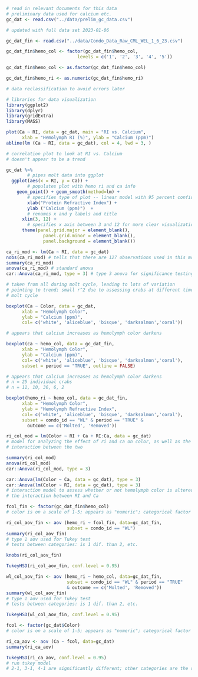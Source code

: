 ```r

# read in relevant documents for this data
# preliminary data used for calcium etc.
gc_dat <- read.csv("../data/prelim_gc_data.csv")

# updated with full data set 2023-01-06

gc_dat_fin <- read.csv("../data/Condo_Data_Raw_CML_WEL_1_6_23.csv")

gc_dat_fin$hemo_col <- factor(gc_dat_fin$hemo_col,
                           levels = c('1', '2', '3', '4', '5'))

gc_dat_fin$hemo_col <- as.factor(gc_dat_fin$hemo_col)

gc_dat_fin$hemo_ri <- as.numeric(gc_dat_fin$hemo_ri)

# data reclassification to avoid errors later

# libraries for data visualization
library(ggplot2)
library(dplyr)
library(gridExtra)
library(MASS)

```

```r

plot(Ca ~ RI, data = gc_dat, main = "RI vs. Calcium",
      xlab = "Hemolymph RI (%)", ylab = "Calcium (ppm)")
abline(lm (Ca ~ RI, data = gc_dat), col = 4, lwd = 3, )

# correlation plot to look at RI vs. Calcium
# doesn't appear to be a trend

```

```r

gc_dat %>% 
        # pipes molt data into ggplot
  ggplot(aes(x = RI, y = Ca)) + 
        # populates plot with hemo ri and ca info
    geom_point() + geom_smooth(method=lm) + 
        # specifies type of plot -- linear model with 95 percent confidence
        xlab("Protein Refractive Index") + 
        ylab ("Calcium (ppm)")  +
        # renames x and y labels and title
      xlim(3, 12) + 
        # specifies x axis between 3 and 12 for more clear visualization
      theme(panel.grid.major = element_blank(),
              panel.grid.minor = element_blank(), 
              panel.background = element_blank())

```

```r

ca_ri_mod <- lm(Ca ~ RI, data = gc_dat)
nobs(ca_ri_mod) # tells that there are 127 observations used in this model
summary(ca_ri_mod)
anova(ca_ri_mod) # standard anova
car::Anova(ca_ri_mod, type = 3) # type 3 anova for significance testing

# taken from all during molt cycle, leading to lots of variation
# pointing to trend; small r^2 due to assessing crabs at different times of
# molt cycle
```
```r
boxplot(Ca ~ Color, data = gc_dat,
      xlab = "Hemolymph Color",
      ylab = "Calcium (ppm)",
      col= c('white', 'aliceblue', 'bisque', 'darksalmon','coral'))

# appears that calcium increases as hemolymph color darkens

```

```r

boxplot(ca ~ hemo_col, data = gc_dat_fin,
      xlab = "Hemolymph Color",
      ylab = "Calcium (ppm)",
      col= c('white', 'aliceblue', 'bisque', 'darksalmon','coral'), 
      subset = period == "TRUE", outline = FALSE)

# appears that calcium increases as hemolymph color darkens
# n = 25 individual crabs
# n = 11, 10, 36, 6, 2
```

```r

boxplot(hemo_ri ~ hemo_col, data = gc_dat_fin,
      xlab = "Hemolymph Color",
      ylab = "Hemolymph Refractive Index",
      col= c('white', 'aliceblue', 'bisque', 'darksalmon','coral'),
      subset = condo_id == "WL" & period == "TRUE" & 
        outcome == c('Molted', 'Removed'))

```


```r

ri_col_mod = lm(Color ~ RI + Ca + RI:Ca, data = gc_dat)
# model for analyzing the effect of ri and ca on color, as well as the
# interaction between the two

summary(ri_col_mod)
anova(ri_col_mod)
car::Anova(ri_col_mod, type = 3)

car::Anova(lm(Color ~ Ca, data = gc_dat), type = 3)
car::Anova(lm(Color ~ RI, data = gc_dat), type = 3)
# interaction model to assess whether or not hemolymph color is altered by
# the interaction between RI and Ca
```


```r

fcol_fin <- factor(gc_dat_fin$hemo_col)
# color is on a scale of 1-5; appears as "numeric"; categorical factor

ri_col_aov_fin <- aov (hemo_ri ~ fcol_fin, data=gc_dat_fin,
                       subset = condo_id == "WL")
summary(ri_col_aov_fin)
# type 1 aov used for Tukey test
# tests between categories: is 1 dif. than 2, etc.

knobs(ri_col_aov_fin)

TukeyHSD(ri_col_aov_fin, conf.level = 0.95) 
```

```r

wl_col_aov_fin <- aov (hemo_ri ~ hemo_col, data=gc_dat_fin, 
                       subset = condo_id == "WL" & period == "TRUE" 
                       & outcome == c('Molted', 'Removed'))
summary(wl_col_aov_fin)
# type 1 aov used for Tukey test
# tests between categories: is 1 dif. than 2, etc.

TukeyHSD(wl_col_aov_fin, conf.level = 0.95) 

```

```r

fcol <- factor(gc_dat$Color)
# color is on a scale of 1-5; appears as "numeric"; categorical factor

ri_ca_aov <- aov (Ca ~ fcol, data=gc_dat)
summary(ri_ca_aov)

TukeyHSD(ri_ca_aov, conf.level = 0.95) 
# run tukey model
# 2-1, 3-1, 4-1 are significantly different; other categories are the same
```

